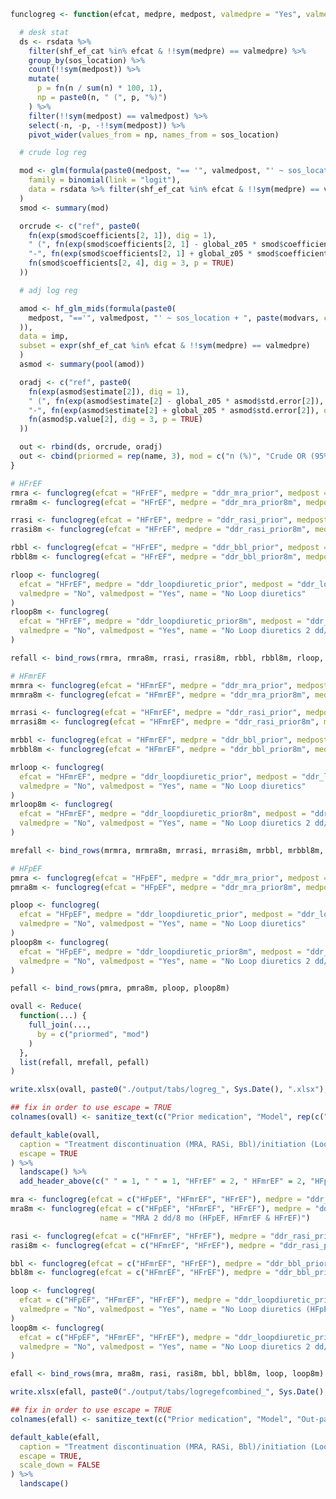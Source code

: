 ```r

funclogreg <- function(efcat, medpre, medpost, valmedpre = "Yes", valmedpost = "No", name) {

  # desk stat
  ds <- rsdata %>%
    filter(shf_ef_cat %in% efcat & !!sym(medpre) == valmedpre) %>%
    group_by(sos_location) %>%
    count(!!sym(medpost)) %>%
    mutate(
      p = fn(n / sum(n) * 100, 1),
      np = paste0(n, " (", p, "%)")
    ) %>%
    filter(!!sym(medpost) == valmedpost) %>%
    select(-n, -p, -!!sym(medpost)) %>%
    pivot_wider(values_from = np, names_from = sos_location)

  # crude log reg

  mod <- glm(formula(paste0(medpost, "== '", valmedpost, "' ~ sos_location")),
    family = binomial(link = "logit"),
    data = rsdata %>% filter(shf_ef_cat %in% efcat & !!sym(medpre) == valmedpre)
  )
  smod <- summary(mod)

  orcrude <- c("ref", paste0(
    fn(exp(smod$coefficients[2, 1]), dig = 1),
    " (", fn(exp(smod$coefficients[2, 1] - global_z05 * smod$coefficients[2, 2]), dig = 1),
    "-", fn(exp(smod$coefficients[2, 1] + global_z05 * smod$coefficients[2, 2]), dig = 1), "), ",
    fn(smod$coefficients[2, 4], dig = 3, p = TRUE)
  ))

  # adj log reg

  amod <- hf_glm_mids(formula(paste0(
    medpost, "=='", valmedpost, "' ~ sos_location + ", paste(modvars, collapse = " + ")
  )),
  data = imp,
  subset = expr(shf_ef_cat %in% efcat & !!sym(medpre) == valmedpre)
  )
  asmod <- summary(pool(amod))

  oradj <- c("ref", paste0(
    fn(exp(asmod$estimate[2]), dig = 1),
    " (", fn(exp(asmod$estimate[2] - global_z05 * asmod$std.error[2]), dig = 1),
    "-", fn(exp(asmod$estimate[2] + global_z05 * asmod$std.error[2]), dig = 1), "), ",
    fn(asmod$p.value[2], dig = 3, p = TRUE)
  ))

  out <- rbind(ds, orcrude, oradj)
  out <- cbind(priormed = rep(name, 3), mod = c("n (%)", "Crude OR (95% CI), p", "Adjusted OR (95% CI), p"), out)
}
```

```r
# HFrEF
rmra <- funclogreg(efcat = "HFrEF", medpre = "ddr_mra_prior", medpost = "ddr_mra_post", name = "MRA")
rmra8m <- funclogreg(efcat = "HFrEF", medpre = "ddr_mra_prior8m", medpost = "ddr_mra_post", name = "MRA 2 dd/8 mo")

rrasi <- funclogreg(efcat = "HFrEF", medpre = "ddr_rasi_prior", medpost = "ddr_rasi_post", name = "RASi")
rrasi8m <- funclogreg(efcat = "HFrEF", medpre = "ddr_rasi_prior8m", medpost = "ddr_rasi_post", name = "RASi 2 dd/8 mo")

rbbl <- funclogreg(efcat = "HFrEF", medpre = "ddr_bbl_prior", medpost = "ddr_bbl_post", name = "Bbl")
rbbl8m <- funclogreg(efcat = "HFrEF", medpre = "ddr_bbl_prior8m", medpost = "ddr_bbl_post", name = "Bbl 2 dd/8 mo")

rloop <- funclogreg(
  efcat = "HFrEF", medpre = "ddr_loopdiuretic_prior", medpost = "ddr_loopdiuretic_post",
  valmedpre = "No", valmedpost = "Yes", name = "No Loop diuretics"
)
rloop8m <- funclogreg(
  efcat = "HFrEF", medpre = "ddr_loopdiuretic_prior8m", medpost = "ddr_loopdiuretic_post",
  valmedpre = "No", valmedpost = "Yes", name = "No Loop diuretics 2 dd/8 mo"
)

refall <- bind_rows(rmra, rmra8m, rrasi, rrasi8m, rbbl, rbbl8m, rloop, rloop8m)

# HFmrEF
mrmra <- funclogreg(efcat = "HFmrEF", medpre = "ddr_mra_prior", medpost = "ddr_mra_post", name = "MRA")
mrmra8m <- funclogreg(efcat = "HFmrEF", medpre = "ddr_mra_prior8m", medpost = "ddr_mra_post", name = "MRA 2 dd/8 mo")

mrrasi <- funclogreg(efcat = "HFmrEF", medpre = "ddr_rasi_prior", medpost = "ddr_rasi_post", name = "RASi")
mrrasi8m <- funclogreg(efcat = "HFmrEF", medpre = "ddr_rasi_prior8m", medpost = "ddr_rasi_post", name = "RASi 2 dd/8 mo")

mrbbl <- funclogreg(efcat = "HFmrEF", medpre = "ddr_bbl_prior", medpost = "ddr_bbl_post", name = "Bbl")
mrbbl8m <- funclogreg(efcat = "HFmrEF", medpre = "ddr_bbl_prior8m", medpost = "ddr_bbl_post", name = "Bbl 2 dd/8 mo")

mrloop <- funclogreg(
  efcat = "HFmrEF", medpre = "ddr_loopdiuretic_prior", medpost = "ddr_loopdiuretic_post",
  valmedpre = "No", valmedpost = "Yes", name = "No Loop diuretics"
)
mrloop8m <- funclogreg(
  efcat = "HFmrEF", medpre = "ddr_loopdiuretic_prior8m", medpost = "ddr_loopdiuretic_post",
  valmedpre = "No", valmedpost = "Yes", name = "No Loop diuretics 2 dd/8 mo"
)

mrefall <- bind_rows(mrmra, mrmra8m, mrrasi, mrrasi8m, mrbbl, mrbbl8m, mrloop, mrloop8m)

# HFpEF
pmra <- funclogreg(efcat = "HFpEF", medpre = "ddr_mra_prior", medpost = "ddr_mra_post", name = "MRA")
pmra8m <- funclogreg(efcat = "HFpEF", medpre = "ddr_mra_prior8m", medpost = "ddr_mra_post", name = "MRA 2 dd/8 mo")

ploop <- funclogreg(
  efcat = "HFpEF", medpre = "ddr_loopdiuretic_prior", medpost = "ddr_loopdiuretic_post",
  valmedpre = "No", valmedpost = "Yes", name = "No Loop diuretics"
)
ploop8m <- funclogreg(
  efcat = "HFpEF", medpre = "ddr_loopdiuretic_prior8m", medpost = "ddr_loopdiuretic_post",
  valmedpre = "No", valmedpost = "Yes", name = "No Loop diuretics 2 dd/8 mo"
)

pefall <- bind_rows(pmra, pmra8m, ploop, ploop8m)

ovall <- Reduce(
  function(...) {
    full_join(...,
      by = c("priormed", "mod")
    )
  },
  list(refall, mrefall, pefall)
)

write.xlsx(ovall, paste0("./output/tabs/logreg_", Sys.Date(), ".xlsx"), rowNames = FALSE)

## fix in order to use escape = TRUE
colnames(ovall) <- sanitize_text(c("Prior medication", "Model", rep(c("Out-patient", "HF in-patient"), 3)))

default_kable(ovall,
  caption = "Treatment discontinuation (MRA, RASi, Bbl)/initiation (Loopdiuretics)",
  escape = TRUE
) %>%
  landscape() %>%
  add_header_above(c(" " = 1, " " = 1, "HFrEF" = 2, " HFmrEF" = 2, "HFpEF" = 2))
```

```r

mra <- funclogreg(efcat = c("HFpEF", "HFmrEF", "HFrEF"), medpre = "ddr_mra_prior", medpost = "ddr_mra_post", name = "MRA (HFpEF, HFmrEF & HFrEF)")
mra8m <- funclogreg(efcat = c("HFpEF", "HFmrEF", "HFrEF"), medpre = "ddr_mra_prior8m", medpost = "ddr_mra_post", 
                    name = "MRA 2 dd/8 mo (HFpEF, HFmrEF & HFrEF)")

rasi <- funclogreg(efcat = c("HFmrEF", "HFrEF"), medpre = "ddr_rasi_prior", medpost = "ddr_rasi_post", name = "RASi (HFmrEF & HFrEF)")
rasi8m <- funclogreg(efcat = c("HFmrEF", "HFrEF"), medpre = "ddr_rasi_prior8m", medpost = "ddr_rasi_post", name = "RASi 2 dd/8 mo (HFmrEF & HFrEF)")

bbl <- funclogreg(efcat = c("HFmrEF", "HFrEF"), medpre = "ddr_bbl_prior", medpost = "ddr_bbl_post", name = "Bbl (HFmrEF & HFrEF)")
bbl8m <- funclogreg(efcat = c("HFmrEF", "HFrEF"), medpre = "ddr_bbl_prior8m", medpost = "ddr_bbl_post", name = "Bbl 2 dd/8 mo (HFmrEF & HFrEF)")

loop <- funclogreg(
  efcat = c("HFpEF", "HFmrEF", "HFrEF"), medpre = "ddr_loopdiuretic_prior", medpost = "ddr_loopdiuretic_post",
  valmedpre = "No", valmedpost = "Yes", name = "No Loop diuretics (HFpEF, HFmrEF & HFrEF)"
)
loop8m <- funclogreg(
  efcat = c("HFpEF", "HFmrEF", "HFrEF"), medpre = "ddr_loopdiuretic_prior8m", medpost = "ddr_loopdiuretic_post",
  valmedpre = "No", valmedpost = "Yes", name = "No Loop diuretics 2 dd/8 mo (HFpEF, HFmrEF & HFrEF)"
)

efall <- bind_rows(mra, mra8m, rasi, rasi8m, bbl, bbl8m, loop, loop8m)

write.xlsx(efall, paste0("./output/tabs/logregefcombined_", Sys.Date(), ".xlsx"), rowNames = FALSE)

## fix in order to use escape = TRUE
colnames(efall) <- sanitize_text(c("Prior medication", "Model", "Out-patient", "HF in-patient"))

default_kable(efall,
  caption = "Treatment discontinuation (MRA, RASi, Bbl)/initiation (Loopdiuretics) - EF combined)",
  escape = TRUE,
  scale_down = FALSE
) %>%
  landscape()
```
